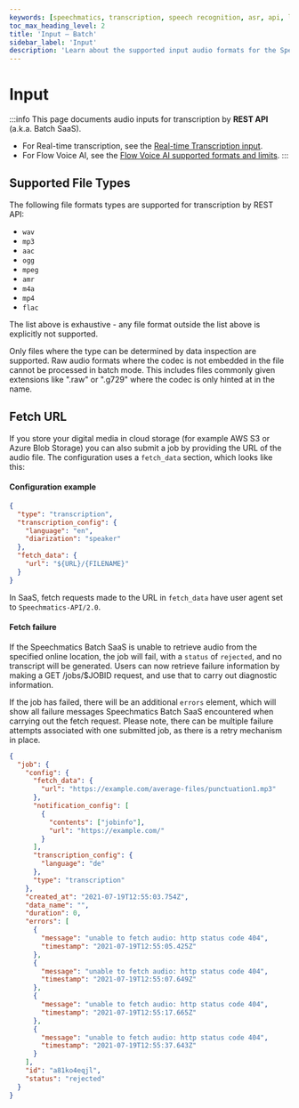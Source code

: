 ```yaml
---
keywords: [speechmatics, transcription, speech recognition, asr, api, limits]
toc_max_heading_level: 2
title: 'Input – Batch'
sidebar_label: 'Input'
description: 'Learn about the supported input audio formats for the Speechmatics Batch API'
---
```


# Input

:::info
This page documents audio inputs for transcription by **REST API** (a.k.a. Batch SaaS).
* For Real-time transcription, see the [Real-time Transcription input](/speech-to-text/realtime/input).
* For Flow Voice AI, see the [Flow Voice AI supported formats and limits](/voice-agents-flow/supported-formats-and-limits).
:::

## Supported File Types

The following file formats types are supported for transcription by REST API:

- `wav`
- `mp3`
- `aac`
- `ogg`
- `mpeg`
- `amr`
- `m4a`
- `mp4`
- `flac`

The list above is exhaustive - any file format outside the list above is explicitly not supported.

Only files where the type can be determined by data inspection are supported. Raw audio formats where the codec is not embedded in the file cannot be processed in batch mode. This includes files commonly given extensions like ".raw" or ".g729" where the codec is only hinted at in the name.


## Fetch URL

If you store your digital media in cloud storage (for example AWS S3 or Azure Blob Storage) you can also submit a job by providing the URL of the audio file. The configuration uses a `fetch_data` section, which looks like this:

#### Configuration example

```json
{
  "type": "transcription",
  "transcription_config": {
    "language": "en",
    "diarization": "speaker"
  },
  "fetch_data": {
    "url": "${URL}/{FILENAME}"
  }
}
```

In SaaS, fetch requests made to the URL in `fetch_data` have user agent set to `Speechmatics-API/2.0`.

#### Fetch failure

If the Speechmatics Batch SaaS is unable to retrieve audio from the specified online location, the job will fail, with a `status` of `rejected`, and no transcript will be generated. Users can now retrieve failure information by making a GET /jobs/$JOBID request, and use that to carry out diagnostic information.

If the job has failed, there will be an additional `errors` element, which will show all failure messages Speechmatics Batch SaaS encountered when carrying out the fetch request. Please note, there can be multiple failure attempts associated with one submitted job, as there is a retry mechanism in place.

```json
{
  "job": {
    "config": {
      "fetch_data": {
        "url": "https://example.com/average-files/punctuation1.mp3"
      },
      "notification_config": [
        {
          "contents": ["jobinfo"],
          "url": "https://example.com/"
        }
      ],
      "transcription_config": {
        "language": "de"
      },
      "type": "transcription"
    },
    "created_at": "2021-07-19T12:55:03.754Z",
    "data_name": "",
    "duration": 0,
    "errors": [
      {
        "message": "unable to fetch audio: http status code 404",
        "timestamp": "2021-07-19T12:55:05.425Z"
      },
      {
        "message": "unable to fetch audio: http status code 404",
        "timestamp": "2021-07-19T12:55:07.649Z"
      },
      {
        "message": "unable to fetch audio: http status code 404",
        "timestamp": "2021-07-19T12:55:17.665Z"
      },
      {
        "message": "unable to fetch audio: http status code 404",
        "timestamp": "2021-07-19T12:55:37.643Z"
      }
    ],
    "id": "a81ko4eqjl",
    "status": "rejected"
  }
}
```
